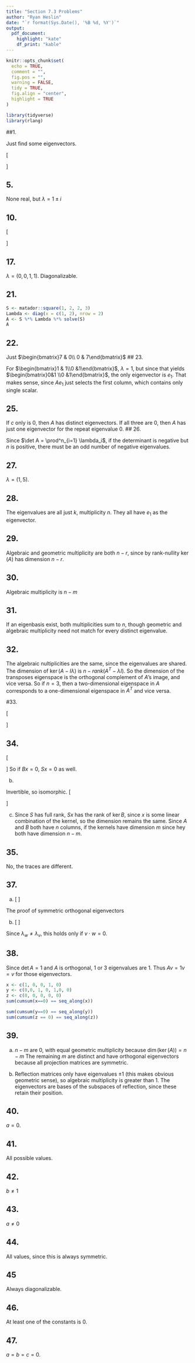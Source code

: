 ---
title: "Section 7.3 Problems"
author: "Ryan Heslin"
date: "`r format(Sys.Date(), '%B %d, %Y')`"
output: 
  pdf_document:
    highlight: "kate"
    df_print: "kable"
---

 <!-- Standard custom LaTeX commands -->
\newcommand{\abcd}{\begin{bmatrix}a&b\\
c&d\end{bmatrix}}
\newcommand{\m}[1]{\begin{bmatrix}#1\end{bmatrix}}

\newcommand{\vect}[1]{\begin{pmatrix}#1\end{pmatrix}}

\newcommand{\meq}[1]{\begin{split}#1\end{split}}

\newcommand{\bym}[1]{#1\times{m}}

\newcommand{\nby}[1]{n\times{#1}}

\newcommand{\subsp}[2]{\Bigg\{\begin{bmatrix}#1\end{bmatrix}:#2\Bigg\}}

\newcommand{\proj}[2]{\text{proj}_#1(#2)}

\newcommand{\refl}[2]{\text{refl}_#1(#2)}

\newcommand{\sumn}{\sum_{i=1}^n}

<!-- % 1: term 1 -->
<!-- % 2: subscript 1 -->
<!-- % 3: term 2 -->
<!-- % 4: subscript 2 -->
<!-- % 5. operation -->
\newcommand{\dotsn}[5]{#1_{1}#3_{1}#5{#1}_{2}#3_{2}{#5}\dots{#5}#1_{#2}#3_{#4}}

```{r setup, include=FALSE}

knitr::opts_chunk$set(
  echo = TRUE,
  comment = "",
  fig.pos = "",
  warning = FALSE,
  tidy = TRUE,
  fig.align = "center",
  highlight = TRUE
)

library(tidyverse)
library(rlang)
```

##1. 

Just find some eigenvectors.

\[
  \begin{aligned}
    & A = \begin{bmatrix}
      6 & 3\\
      2 & 7
    \end{bmatrix}\\
    & \lambda = (9, 4)\\
  & S = \begin{bmatrix}
    3 & -2\\
    1 & 1
  \end{bmatrix}
  \end{aligned}
\]

## 5.

None real, but $\lambda = 1 \pm i$

## 10.

\[
  \begin{aligned}
    & A = \begin{bmatrix}
      1 & -1 & 0\\
      0 & 0 & 0\\
      0 & 0 & 1
    \end{bmatrix}
    \begin{bmatrix}
      1 & 0 & 0\\
      0 & 0 & 0\\
      0 & 0 & 1
    \end{bmatrix}
    \begin{bmatrix}
      1 & -1 & 0\\
      0 & 0 & 0\\
      0 & 0 & 1
    \end{bmatrix}^{-1}
  \end{aligned}
\]

## 17.

$\lambda = (0, 0, 1, 1)$. Diagonalizable.

## 21.

```{r, results = "asis"}
S <- matador::square(1, 2, 2, 3)
Lambda <- diag(x = c(1, 2), nrow = 2)
A <- S %*% Lambda %*% solve(S)
A
```
## 22.

Just $\m{7 & 0\\ 0 & 7}$
## 23.

For $\m{1 & 1\\0 &1}$, $\lambda =1$, but since that yields $\m{0&1 \\0 &1}$, the only eigenvector is $e_1$. That makes sense, since $Ae_1$ just selects the first column, which contains only  single scalar.

## 25.

If $c$ only is 0, then  $A$ has distinct eigenvectors. If all three are 0, then $A$ has just one eigenvector for the repeat eigenvalue 0. 
## 26. 

Since $\det A = \prod^n_{i=1} \lambda_i$, if the determinant is negative but $n$ is positive, there must be an odd number of negative eigenvalues.

## 27.

$\lambda = (1, 5)$.

## 28. 

The eigenvalues are all just $k$, multiplicity $n$. They all have $e_1$ as the eigenvector.

## 29. 
Algebraic and geometric multiplicity are both $n-r$, since by rank-nullity $\ker(A)$ has dimension $n-r$.

## 30. 

Algebraic multiplicity is $n-m$

## 31. 
If an eigenbasis exist, both multiplicities sum to $n$, though geometric and algebraic multiplicity need not match for every distinct eigenvalue.

## 32.

The algebraic nultiplicities are the same, since the eigenvalues are shared. The dimension of $\ker(A - I \lambda)$ is $n - rank(A^T - \lambda I)$. So the dimension of the transposes eigenspace is the orthogonal complement of $A$'s image, and vice versa. So if $n =3$, then a two-dimensional eigenspace in $A$ corresponds to a one-dimensional eigenspace in $A^T$ and vice versa. 

#33.

\[
  \begin{aligned}
    & (B - \Lambda) = S^{-1}(A - \Lambda)S\\
    & = S^{-1}(AS -  \Lambda S)\\
    & = S^{-1}AS - S^{-1} \Lambda S\\
    & = B - \Lambda
  \end{aligned}
\]

## 34.

\[
  \begin{aligned}
    & B = S^{-1}AS\\
    & SB = AS\\
    &S(Bx) = A(Sx)
  \end{aligned}
\]
So if $Bx=0$, $Sx = 0$ as well.

b.

Invertible, so isomorphic.
\[
  \begin{aligned}
    & T(X) = Sx\\
    & T^{-1}x = S^{-1}Sx = x
  \end{aligned}
\]

c. 
Since $S$ has full rank, $Sx$ has the rank of $\ker B$, since $x$ is some linear combination of the kernel, so the dimension remains the same. Since $A$ and $B$ both have $n$ columns, if the kernels have dimension $m$ since hey both have dimension $n-m$.

## 35.

No, the traces are different.

## 37.

a. 
\[
  \begin{aligned}
    & Av \cdot w = v \cdot Aw\\
    & v^T A^Tw = v^TAw\\
    & v^T Aw = v^TAw
  \end{aligned}
\]

The proof of symmetric orthogonal eigenvectors

b.
\[
  \begin{aligned}
    & Av \cdot w = v \cdot Aw\\
    & \lambda_v v^Tw = \lambda_w v^Tw
  \end{aligned}
\]

Since $\lambda_w \neq \lambda_v$, this holds only if $v \cdot w =0$.

## 38.

Since $\det A = 1$ and $A$ is orthogonal, 1 or 3 eigenvalues are 1. Thus $Av = 1v = v$ for those eigenvectors. 
```{r}
x <- c(1, 0, 0, 1, 0)
y <- c(0,0, 1, 0, 1,0, 0)
z <- c(0, 0, 0, 0, 0)
sum(cumsum(x==0) == seq_along(x))

sum(cumsum(y==0) == seq_along(y))
sum(cumsum(z == 0) == seq_along(z))
```

## 39.

a. $n-m$ are 0, with equal geometric multiplicity because $\dim (\ker(A)) = n - m$ The remaining $m$ are distinct and have orthogonal eigenvectors because all projection matrices are symmetric.

b. Reflection matrices only have eigenvalues $\pm 1$ (this makes obvious geometric sense),
so algebraic multiplicity is greater than 1. The eigenvectors are bases of the subspaces of reflection, since these retain their position.

## 40.

$a=0$.

## 41.

All possible values.

## 42.

$b \neq 1$

## 43.

$a \neq 0$

## 44.

All values, since this is always symmetric.

## 45

Always diagonalizable.

## 46.

At least one of the constants is 0.

## 47.

$a=b=c=0$.
